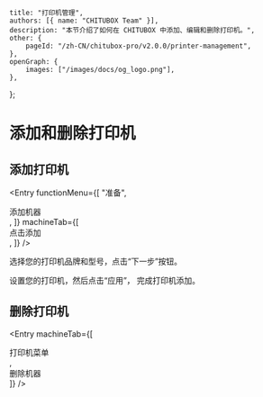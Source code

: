 
	title: "打印机管理",
	authors: [{ name: "CHITUBOX Team" }],
	description: "本节介绍了如何在 CHITUBOX 中添加、编辑和删除打印机。",
	other: {
		pageId: "/zh-CN/chitubox-pro/v2.0.0/printer-management",
	},
	openGraph: {
		images: ["/images/docs/og_logo.png"],
	},
};

# 添加和删除打印机

## 添加打印机

<Entry
	functionMenu={[
		"准备",
		<div className="flex items-center gap-1">
			<AddMachineIcon />
			添加机器
		</div>,
	]}
	machineTab={[
		<div>
			点击添加 <AddMachineIcon />
		</div>,
	]}
/>

选择您的打印机品牌和型号，点击“下一步”按钮。

<NextLink href="/zh-CN/chitubox-pro/latest/printer-management/printer-configuration">设置您的打印机</NextLink>，然后点击“应用”， 完成打印机添加。

## 删除打印机

<Entry
	machineTab={[
		<div>
			打印机菜单
		</div>,
		<div>
			删除机器
		</div>
	]}
/>
